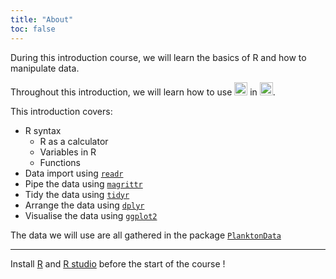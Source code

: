```yaml
---
title: "About"
toc: false
---
```

<style>
  body {
  background-image: url("assets/images/background4.svg");
  background-size: cover;
  background-repeat: no-repeat;
}
  
</style>

During this introduction course, we will learn the basics of R and how to manipulate data.

Throughout this introduction, we will learn how to use ![](./assets/images/Rlogo.svg){height=1.5em style=margin-bottom;} in ![](./assets/images/RSTUDIO.png){height=1.5em style=margin-bottom;}.

This introduction covers:

- R syntax
  + R as a calculator
  + Variables in R
  + Functions
- Data import using [`readr`](https://readr.tidyverse.org/){target="_blank"}
- Pipe the data using [`magrittr`](https://magrittr.tidyverse.org/){target="_blank"}
- Tidy the data using [`tidyr`](https://tidyr.tidyverse.org/){target="_blank"}
- Arrange the data using [`dplyr`](https://dplyr.tidyverse.org/){target="_blank"}
- Visualise the data using [`ggplot2`](https://ggplot2.tidyverse.org/){target="_blank"}



The data we will use are all gathered in the package [`PlanktonData`](https://kmgjan.github.io/PlanktonData/){target="_blank"}

----

Install [R](https://ftp.acc.umu.se/mirror/CRAN/){target="_blank"} and [R studio](https://posit.co/download/rstudio-desktop/){target="_blank"} before the start of the course !

